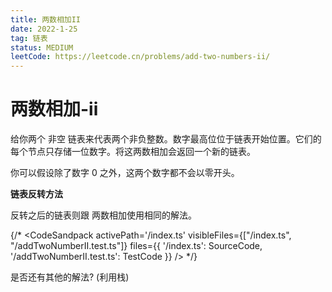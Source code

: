 ```yaml
---
title: 两数相加II
date: 2022-1-25
tag: 链表
status: MEDIUM
leetCode: https://leetcode.cn/problems/add-two-numbers-ii/
---
```



# 两数相加-ii




<Note>
给你两个 非空 链表来代表两个非负整数。数字最高位位于链表开始位置。它们的每个节点只存储一位数字。将这两数相加会返回一个新的链表。

你可以假设除了数字 0 之外，这两个数字都不会以零开头。
</Note>


**链表反转方法**

反转之后的链表则跟 两数相加使用相同的解法。

{/* <CodeSandpack
  activePath='/index.ts'
  visibleFiles={["/index.ts", "/addTwoNumberII.test.ts"]}
  files={{
    '/index.ts': SourceCode,
    '/addTwoNumberII.test.ts': TestCode
  }}
/> */}

是否还有其他的解法? (利用栈)

